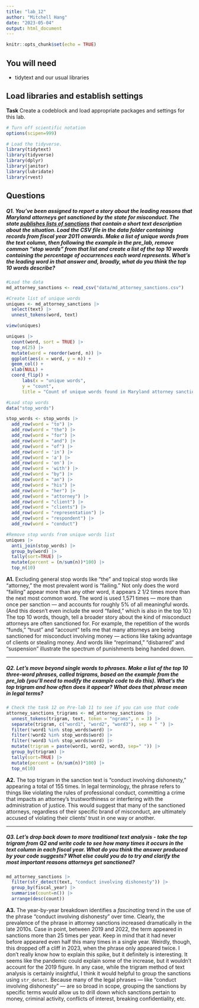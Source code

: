 ```yaml
---
title: "lab_12"
author: "Mitchell Hang"
date: "2023-05-04"
output: html_document
---
```


```r
knitr::opts_chunk$set(echo = TRUE)
```

## You will need

-   tidytext and our usual libraries

## Load libraries and establish settings

**Task** Create a codeblock and load appropriate packages and settings for this lab.

```r
# Turn off scientific notation
options(scipen=999)

# Load the tidyverse.
library(tidytext)
library(tidyverse)
library(dplyr)
library(janitor)
library(lubridate)
library(rvest)
```

## Questions

##### **Q1.** You've been assigned to report a story about the leading reasons that Maryland attorneys get sanctioned by the state for misconduct. The state [publishes lists of sanctions](https://www.courts.state.md.us/attygrievance/sanctions) that contain a short text description about the situation. Load the CSV file in the data folder containing records from fiscal year 2011 onwards. Make a list of unique words from the text column, then following the example in the pre_lab, remove common "stop words" from that list and create a list of the top 10 words containing the percentage of occurrences each word represents. What's the leading word in that answer and, broadly, what do you think the top 10 words describe?

```r
#Load the data
md_attorney_sanctions <- read_csv("data/md_attorney_sanctions.csv")
```

```r
#Create list of unique words
uniques <- md_attorney_sanctions |> 
  select(text) |>
  unnest_tokens(word, text)

view(uniques)

uniques |>
  count(word, sort = TRUE) |>
  top_n(25) |>
  mutate(word = reorder(word, n)) |>
  ggplot(aes(x = word, y = n)) +
  geom_col() +
  xlab(NULL) +
  coord_flip() +
      labs(x = "unique words",
      y = "count",
      title = "Count of unique words found in Maryland attorney sanctions")
```

```r
#Load stop words
data("stop_words")

stop_words <- stop_words |> 
  add_row(word = "to") |> 
  add_row(word = "the") |> 
  add_row(word = "for") |>
  add_row(word = "and") |>
  add_row(word = "of") |>
  add_row(word = 'in') |> 
  add_row(word = 'a') |> 
  add_row(word = 'on') |> 
  add_row(word = 'with') |> 
  add_row(word = "by") |> 
  add_row(word = "an") |> 
  add_row(word = "his") |> 
  add_row(word = "her") |>
  add_row(word = "attorney") |> 
  add_row(word = "client") |> 
  add_row(word = "clients") |>
  add_row(word = "representation") |>
  add_row(word = "respondent") |>
  add_row(word = "conduct")
```

```r
#Remove stop words from unique words list
uniques |>
  anti_join(stop_words) |>
  group_by(word) |>
  tally(sort=TRUE) |>
  mutate(percent = (n/sum(n))*100) |>
  top_n(10)
```

**A1.** Excluding general stop words like "the" and topical stop words like "attorney," the most prevalent word is "failing." Not only does the word "failing" appear more than any other word, it appears 2 1/2 times more than the next most common word. The word is used 1,571 times — more than once per sanction — and accounts for roughly 5% of all meaningful words. (And this doesn't even include the word "failed," which is also in the top 10.) The top 10 words, though, tell a broader story about the kind of misconduct attorneys are often sanctioned for. For example, the repetition of the words "funds," "trust" and "account" tells me that many attorneys are being sanctioned for misconduct involving money — actions like taking advantage of clients or stealing money. And words like "reprimand," "disbarred" and "suspension" illustrate the spectrum of punishments being handed down.

------------------------------------------------------------------------

##### **Q2.** Let's move beyond single words to phrases. Make a list of the top 10 three-word phrases, called trigrams, based on the example from the pre_lab (you'll need to modify the example code to do this). What's the top trigram and how often does it appear? What does that phrase mean in legal terms?

```r
# Check the task 12 on Pre-lab 11 to see if you can use that code
attorney_sanctions_trigrams <- md_attorney_sanctions |>
  unnest_tokens(trigram, text, token = "ngrams", n = 3) |>
  separate(trigram, c("word1", "word2", "word3"), sep = " ") |>
  filter(!word1 %in% stop_words$word) |>
  filter(!word2 %in% stop_words$word) |>
  filter(!word3 %in% stop_words$word) |>
  mutate(trigram = paste(word1, word2, word3, sep=" ")) |>
  group_by(trigram) |>
  tally(sort=TRUE) |>
  mutate(percent = (n/sum(n))*100) |>
  top_n(10)
```

**A2.** The top trigram in the sanction text is "conduct involving dishonesty," appearing a total of 155 times. In legal terminology, the phrase refers to things like violating the rules of professional conduct, committing a crime that impacts an attorney's trustworthiness or interfering with the administration of justice. This would suggest that many of the sanctioned attorneys, regardless of their specific brand of misconduct, are ultimately accused of violating their clients' trust in one way or another.

------------------------------------------------------------------------

##### **Q3.** Let's drop back down to more traditional text analysis - take the top trigram from Q2 and write code to see how many times it occurs in the text column in each fiscal year. What do you think the answer produced by your code suggests? What else could you do to try and clarify the most important reasons attorneys get sanctioned?

```r
md_attorney_sanctions |>
  filter(str_detect(text, "conduct involving dishonesty")) |>
  group_by(fiscal_year) |>
  summarise(count=n()) |>
  arrange(desc(count))
```

**A3.** The year-by-year breakdown identifies a *fascinating* trend in the use of the phrase "conduct involving dishonesty" over time. Clearly, the prevalence of the phrase in attorney sanctions increased dramatically in the late 2010s. Case in point, between 2019 and 2022, the term appeared in sanctions more than 25 times per year. Keep in mind that it had never before appeared even half this many times in a single year. Weirdly, though, this dropped off a cliff in 2023, when the phrase only appeared twice. I don't really know how to explain this spike, but it definitely is interesting. It seems like the pandemic could explain some of the increase, but it wouldn't account for the 2019 figure. In any case, while the trigram method of text analysis is certainly insightful, I think it would helpful to group the sanctions using `str_detect`. Because many of the legal phrases — like "conduct involving dishonesty" — are so broad in scope, grouping the sanctions by specific terms would allow us to drill down which sanctions pertain to money, criminal activity, conflicts of interest, breaking confidentiality, etc.
